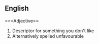 ==English==
===Adjective==
#Descriptor for something you don't like
#Alternatively spelled unfavourable